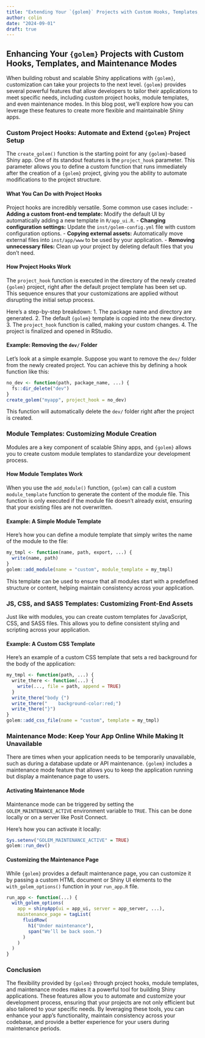```yaml
---
title: "Extending Your `{golem}` Projects with Custom Hooks, Templates, and Maintenance Modes"
author: colin
date: "2024-09-01"
draft: true
---
```


## Enhancing Your `{golem}` Projects with Custom Hooks, Templates, and Maintenance Modes

When building robust and scalable Shiny applications with `{golem}`, customization can take your projects to the next level. `{golem}` provides several powerful features that allow developers to tailor their applications to meet specific needs, including custom project hooks, module templates, and even maintenance modes. In this blog post, we'll explore how you can leverage these features to create more flexible and maintainable Shiny apps.

### Custom Project Hooks: Automate and Extend `{golem}` Project Setup

The `create_golem()` function is the starting point for any `{golem}`-based Shiny app. One of its standout features is the `project_hook` parameter. This parameter allows you to define a custom function that runs immediately after the creation of a `{golem}` project, giving you the ability to automate modifications to the project structure.

#### What You Can Do with Project Hooks
Project hooks are incredibly versatile. Some common use cases include:
- **Adding a custom front-end template:** Modify the default UI by automatically adding a new template in `R/app_ui.R`.
- **Changing configuration settings:** Update the `inst/golem-config.yml` file with custom configuration options.
- **Copying external assets:** Automatically move external files into `inst/app/www` to be used by your application.
- **Removing unnecessary files:** Clean up your project by deleting default files that you don't need.

#### How Project Hooks Work
The `project_hook` function is executed in the directory of the newly created `{golem}` project, right after the default project template has been set up. This sequence ensures that your customizations are applied without disrupting the initial setup process.

Here’s a step-by-step breakdown:
1. The package name and directory are generated.
2. The default `{golem}` template is copied into the new directory.
3. The `project_hook` function is called, making your custom changes.
4. The project is finalized and opened in RStudio.

#### Example: Removing the `dev/` Folder
Let’s look at a simple example. Suppose you want to remove the `dev/` folder from the newly created project. You can achieve this by defining a hook function like this:

```r
no_dev <- function(path, package_name, ...) {
  fs::dir_delete("dev")
}
create_golem("myapp", project_hook = no_dev)
```

This function will automatically delete the `dev/` folder right after the project is created.

### Module Templates: Customizing Module Creation

Modules are a key component of scalable Shiny apps, and `{golem}` allows you to create custom module templates to standardize your development process.

#### How Module Templates Work
When you use the `add_module()` function, `{golem}` can call a custom `module_template` function to generate the content of the module file. This function is only executed if the module file doesn’t already exist, ensuring that your existing files are not overwritten.

#### Example: A Simple Module Template
Here’s how you can define a module template that simply writes the name of the module to the file:

```r
my_tmpl <- function(name, path, export, ...) {
  write(name, path)
}
golem::add_module(name = "custom", module_template = my_tmpl)
```

This template can be used to ensure that all modules start with a predefined structure or content, helping maintain consistency across your application.

### JS, CSS, and SASS Templates: Customizing Front-End Assets

Just like with modules, you can create custom templates for JavaScript, CSS, and SASS files. This allows you to define consistent styling and scripting across your application.

#### Example: A Custom CSS Template
Here’s an example of a custom CSS template that sets a red background for the body of the application:

```r
my_tmpl <- function(path, ...) {
  write_there <- function(...) {
    write(..., file = path, append = TRUE)
  }
  write_there("body {")
  write_there("    background-color:red;")
  write_there("}")
}
golem::add_css_file(name = "custom", template = my_tmpl)
```

### Maintenance Mode: Keep Your App Online While Making It Unavailable

There are times when your application needs to be temporarily unavailable, such as during a database update or API maintenance. `{golem}` includes a maintenance mode feature that allows you to keep the application running but display a maintenance page to users.

#### Activating Maintenance Mode
Maintenance mode can be triggered by setting the `GOLEM_MAINTENANCE_ACTIVE` environment variable to `TRUE`. This can be done locally or on a server like Posit Connect.

Here’s how you can activate it locally:

```r
Sys.setenv("GOLEM_MAINTENANCE_ACTIVE" = TRUE)
golem::run_dev()
```

#### Customizing the Maintenance Page
While `{golem}` provides a default maintenance page, you can customize it by passing a custom HTML document or Shiny UI elements to the `with_golem_options()` function in your `run_app.R` file.

```r
run_app <- function(...) {
  with_golem_options(
    app = shinyApp(ui = app_ui, server = app_server, ...),
    maintenance_page = tagList(
      fluidRow(
        h1("Under maintenance"),
        span("We’ll be back soon.")
      )
    )
  )
}
```

### Conclusion

The flexibility provided by `{golem}` through project hooks, module templates, and maintenance modes makes it a powerful tool for building Shiny applications. These features allow you to automate and customize your development process, ensuring that your projects are not only efficient but also tailored to your specific needs. By leveraging these tools, you can enhance your app’s functionality, maintain consistency across your codebase, and provide a better experience for your users during maintenance periods.
